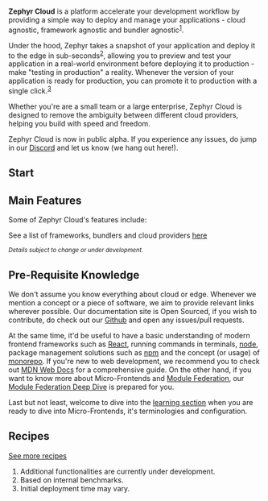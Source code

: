 
<InvertImage/>
<Separator />
<br />

**Zephyr Cloud** is a platform accelerate your development workflow by providing a simple way to deploy and manage your applications - cloud agnostic, framework agnostic and bundler agnostic<sup>[1](#footnote-1)</sup>.

Under the hood, Zephyr takes a snapshot of your application and deploy it to the edge in sub-seconds<sup>[2](#footnote-2)</sup>, allowing you to preview and test your application in a real-world environment before deploying it to production - make "testing in production" a reality. Whenever the version of your application is ready for production, you can promote it to production with a single click.<sup>[3](#footnote-3)</sup>

Whether you're are a small team or a large enterprise, Zephyr Cloud is designed to remove the ambiguity between different cloud providers, helping you build with speed and freedom.

Zephyr Cloud is now in public alpha. If you experience any issues, do jump in our [Discord](https://zephyr-cloud.io/discord) and let us know (we hang out here!).


## Start

<CardLayout>
  <HomeStart />
</CardLayout>


## Main Features

Some of Zephyr Cloud's features include:

<FeatureTable />

See a list of frameworks, bundlers and cloud providers [here](/supported)

<sub className="py-4">
  <i>Details subject to change or under development.</i>
</sub>

## Pre-Requisite Knowledge

We don't assume you know everything about cloud or edge. Whenever we mention a concept or a piece of software, we aim to provide relevant links wherever possible. Our documentation site is Open Sourced, if you wish to contribute, do check out our [Github](https://github.com/ZephyrCloudIO/docs) and open any issues/pull requests.

At the same time, it'd be useful to have a basic understanding of modern frontend frameworks such as [React](https://react.dev), running commands in terminals, [node](https://nodejs.org/en), package management solutions such as [npm](https://docs.npmjs.com/cli/v10/configuring-npm/install) and the concept (or usage) of [monorepo](https://monorepo.tools/). If you're new to web development, we recommend you to check out [MDN Web Docs](https://developer.mozilla.org/en-US/docs/Web) for a comprehensive guide. On the other hand, if you want to know more about Micro-Frontends and [Module Federation](https://module-federation.io), our [Module Federation Deep Dive](/learning/concepts/module-federation#deep-dive) is prepared for you. 


Last but not least, welcome to dive into the [learning section](/learning) when you are ready to dive into Micro-Frontends, it's terminologies and configuration. 


## Recipes

<CardLayout>
  <HomeRecipes />
</CardLayout>

[See more recipes](/recipes)

<Separator />

<div>
  <ol className="list-decimal text-xs pl-4 pt-4">
    <li id="footnote-1">Additional functionalities are currently under development.</li>
    <li id="footnote-2">Based on internal benchmarks.</li>
    <li id="footnote-3">Initial deployment time may vary.</li>
  </ol>
</div>
